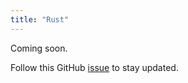 ```yaml
---
title: "Rust"
---
```


Coming soon.

Follow this GitHub
[issue](https://github.com/Infisical/infisical/issues/437) to stay updated.
